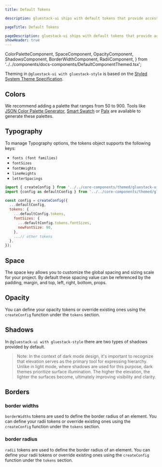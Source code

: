 ```yaml
---
title: Default Tokens

description: gluestack-ui ships with default tokens that provide access to theme values and lets you build and customize your own themed components. It has colors, typography, size, opacity, shadows, breakpoints and more.

pageTitle: Default Tokens

pageDescription: gluestack-ui ships with default tokens that provide access to theme values and lets you build and customize your own themed components. It has colors, typography, size, opacity, shadows, breakpoints and more.
showHeader: true
---
```


  ColorPaletteComponent,
  SpaceComponent,
  OpacityComponent,
  ShadowsComponent,
  BorderWidthComponent,
  RadiiComponent,
} from '../../components/docs-components/DefaultComponentThemed.tsx';

<Meta title="with-gluestack-style/Theme Configuration/Default Tokens" />

Theming in `@gluestack-ui with gluestack-style` is based on the [Styled System Theme Specification](https://github.com/system-ui/theme-specification).

## Colors

We recommend adding a palette that ranges from 50 to 900. Tools like [JSON Color Palette Generator](https://json-color-palette-generator.vercel.app), [Smart Swatch](https://smart-swatch.netlify.app/) or [Palx](https://palx.jxnblk.com/) are available to generate these palettes.

<ColorPaletteComponent />
 
## Typography

To manage Typography options, the tokens object supports the following keys:

- `fonts (font families)`
- `fontSizes`
- `fontWeights`
- `lineHeights`
- `letterSpacings`

```jsx
import { createConfig } from '../../core-components/themed/gluestack-ui-provider/config';
import {config as defaultConfig } from '../../core-components/themed/gluestack-ui-provider/config';

const config = createConfig({
  ...defaultConfig,
  tokens: {
    ...defaultConfig.tokens,
    fontSizes: {
      ...defaultConfig.tokens.fontSizes,
      newFontSize: 90,
    },
    ...// other tokens
  },
});
```

## Space

The space key allows you to customize the global spacing and sizing scale for your project. By default these spacing value can be referenced by the padding, margin, and top, left, right, bottom, props.

<SpaceComponent />

## Opacity

You can define your opacity tokens or override existing ones using the `createConfig` function under the `tokens` section.

<OpacityComponent />

## Shadows

In `@gluestack-ui with gluestack-style` there are two types of shadows provided by default.

> Note: In the context of dark mode design, it's important to recognize that elevation serves as the primary tool for expressing hierarchy. Unlike in light mode, where shadows are used for this purpose, dark themes prioritize surface illumination. The higher the elevation, the lighter the surfaces become, ultimately improving visibility and clarity.

<ShadowsComponent />

## Borders

### border widths

`borderWidths` tokens are used to define the border radius of an element. You can define your radii tokens or override existing ones using the `createConfig` function under the `tokens` section.

<BorderWidthComponent />

### border radius

`radii` tokens are used to define the border radius of an element. You can define your radii tokens or override existing ones using the `createConfig` function under the `tokens` section.

<RadiiComponent />
